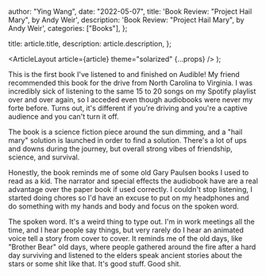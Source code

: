 
  author: "Ying Wang",
  date: "2022-05-07",
  title: 'Book Review: "Project Hail Mary", by Andy Weir',
  description: 'Book Review: "Project Hail Mary", by Andy Weir',
  categories: ["Books"],
};

  title: article.title,
  description: article.description,
};

  <ArticleLayout article={article} theme="solarized" {...props} />
);

This is the first book I've listened to and finished on Audible! My friend
recommended this book for the drive from North Carolina to Virginia. I was
incredibly sick of listening to the same 15 to 20 songs on my Spotify playlist
over and over again, so I acceded even though audiobooks were never my forte
before. Turns out, it's different if you're driving and you're a captive
audience and you can't turn it off.

The book is a science fiction piece around the sun dimming, and a "hail mary"
solution is launched in order to find a solution. There's a lot of ups and downs
during the journey, but overall strong vibes of friendship, science, and
survival.

Honestly, the book reminds me of some old Gary Paulsen books I used to read as a
kid. The narrator and special effects the audiobook have are a real advantage
over the paper book if used correctly. I couldn't stop listening, I started
doing chores so I'd have an excuse to put on my headphones and do something with
my hands and body and focus on the spoken word.

The spoken word. It's a weird thing to type out. I'm in work meetings all the
time, and I hear people say things, but very rarely do I hear an animated voice
tell a story from cover to cover. It reminds me of the old days, like "Brother
Bear" old days, where people gathered around the fire after a hard day surviving
and listened to the elders speak ancient stories about the stars or some shit
like that. It's good stuff. Good shit.
